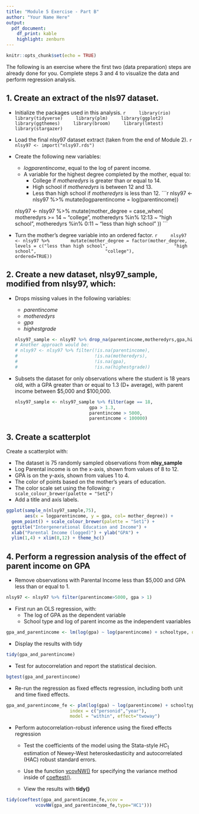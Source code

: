 ```yaml
---
title: "Module 5 Exercise - Part B"
author: "Your Name Here"
output: 
  pdf_document:
    df_print: kable
    highlight: zenburn
---
```


```r
knitr::opts_chunk$set(echo = TRUE)
```

The following is an exercise where the first two (data preparation) steps are 
already done for you.  Complete steps 3 and 4 to visualize the data and 
perform regression analysis.

## 1. Create an extract of the nls97 dataset.

- Initialize the packages used in this analysis.
    ```r
    library(rio)
    library(tidyverse)
    library(plm)
    library(ggplot2)
    library(ggthemes)
    library(broom)
    library(lmtest)
    library(stargazer)
    ```

- Load the final nlsy97 dataset extract (taken from the end of Module 2).
    ```r
    nlsy97 <- import("nlsy97.rds")
    ```

- Create the following new variables:

    + *logparentincome*, equal to the log of parent income.
    + A variable for the highest degree completed by the mother, equal to:
        - College if *motheredyrs* is greater than or equal to 14.
        - High school if *motheredyrs* is between 12 and 13.
        - Less than high school if *motheredyrs* is less than 12.
    ```r
    nlsy97 <- nlsy97 %>% mutate(logparentincome = log(parentincome))
    
    nlsy97 <- nlsy97 %>% mutate(mother_degree = case_when(
      motheredyrs >= 14 ~ "college",
      motheredyrs %in% 12:13 ~ "high school",
      motheredyrs %in% 0:11 ~ "less than high school"
    ))
    ```

- Turn the mother's degree variable into an ordered factor.
    ```r
    nlsy97 <- nlsy97 %>% 
      mutate(mother_degree = factor(mother_degree, 
             levels = c("less than high school",
                        "high school", 
                        "college"),
             ordered=TRUE))
    ```

## 2. Create a new dataset, **nlsy97_sample**, modified from **nlsy97**, which:

- Drops missing values in the following variables:
  
    + *parentincome*
    + *motheredyrs*
    + *gpa*
    + *highestgrade*
    
    ```r
    nlsy97_sample <- nlsy97 %>% drop_na(parentincome,motheredyrs,gpa,highestgrade)
    # Another approach would be:
    # nlsy97 <- nlsy97 %>% filter(!is.na(parentincome),
    #                             !is.na(motheredyrs),
    #                             !is.na(gpa),
    #                             !is.na(highestgrade))
    ```

- Subsets the dataset for only observations where the student is 18 years old,
with a GPA greater than or equal to 1.3 (D+ average), with parent income 
between $5,000 and $100,000.

    ```r
    nlsy97_sample <- nlsy97_sample %>% filter(age == 18,
                                gpa > 1.3,
                                parentincome > 5000, 
                                parentincome < 100000)
    ```

## 3. Create a scatterplot

Create a scatterplot with:

- The dataset is 75 randomly sampled observations from **nlsy_sample** 
- Log Parental income is on the x-axis, shown from values of 8 to 12.
- GPA is on the y-axis, shown from values 1 to 4.
- The color of points based on the mother's years of education.
- The color scale set using the following:
    ```r
    scale_colour_brewer(palette = "Set1")
    ```
- Add a title and axis labels.

```r
ggplot(sample_n(nlsy97_sample,75), 
       aes(x = logparentincome, y = gpa, col= mother_degree)) + 
  geom_point() + scale_colour_brewer(palette = "Set1") + 
  ggtitle("Intergenerational Education and Income") +
  xlab("Parental Income (logged)") + ylab("GPA") + 
  ylim(1,4) + xlim(8,12) + theme_hc()
```

## 4. Perform a regression analysis of the effect of parent income on GPA
- Remove observations with Parental Income less than $5,000 and GPA less than or equal to 1.
```r
nlsy97 <- nlsy97 %>% filter(parentincome>5000, gpa > 1)
```

- First run an OLS regression, with:
    + The log of GPA as the dependent variable
    + School type and log of parent income as the independent vaariables

```r
gpa_and_parentincome <- lm(log(gpa) ~ log(parentincome) + schooltype, data = nlsy97)
```
- Display the results with tidy
```r
tidy(gpa_and_parentincome)
```

- Test for autocorrelation and report the statistical decision.
```r
bgtest(gpa_and_parentincome)
```

- Re-run the regression as fixed effects regression, including both unit and time 
fixed effects.
```r
gpa_and_parentincome_fe <- plm(log(gpa) ~ log(parentincome) + schooltype, data = nlsy97, 
                        index = c("personid","year"), 
                        model = "within", effect="twoway")
```

- Perform autocorrelation-robust inference using the fixed effects regression

    +  Test the coefficients of the model using the Stata-style $HC_1$ 
    estimation of Newey-West heteroskedasticity and autocorrelated (HAC) 
    robust standard errors.
    
    + Use the function 
    [vcovNW()](https://www.rdocumentation.org/packages/plm/versions/1.6-5/topics/vcovNW) 
    for specifying the variance method inside of 
    [coeftest()](https://www.rdocumentation.org/packages/lmtest/versions/0.9-35/topics/coeftest).
    
    + View the results with **tidy()**

```r
tidy(coeftest(gpa_and_parentincome_fe,vcov = 
           vcovNW(gpa_and_parentincome_fe,type="HC1")))

```

